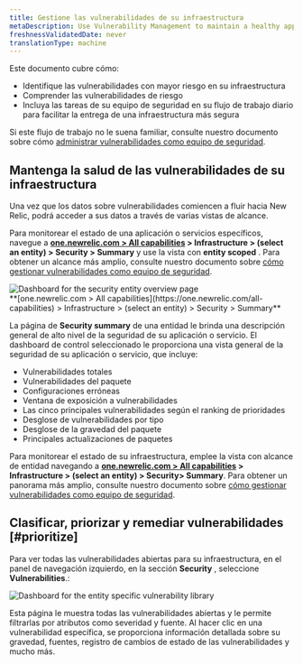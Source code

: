 ```yaml
---
title: Gestione las vulnerabilidades de su infraestructura
metaDescription: Use Vulnerability Management to maintain a healthy application and remediate vulnerabilities as a developer.
freshnessValidatedDate: never
translationType: machine
---
```


Este documento cubre cómo:

* Identifique las vulnerabilidades con mayor riesgo en su infraestructura
* Comprender las vulnerabilidades de riesgo
* Incluya las tareas de su equipo de seguridad en su flujo de trabajo diario para facilitar la entrega de una infraestructura más segura

Si este flujo de trabajo no le suena familiar, consulte nuestro documento sobre cómo [administrar vulnerabilidades como equipo de seguridad](/docs/vulnerability-management/security-workflow).

## Mantenga la salud de las vulnerabilidades de su infraestructura

Una vez que los datos sobre vulnerabilidades comiencen a fluir hacia New Relic, podrá acceder a sus datos a través de varias vistas de alcance.

Para monitorear el estado de una aplicación o servicios específicos, navegue a <DNT>**[one.newrelic.com &gt; All capabilities](https://one.newrelic.com/all-capabilities) &gt; Infrastructure &gt; (select an entity) &gt; Security &gt; Summary**</DNT> y use la vista con **entity scoped** . Para obtener un alcance más amplio, consulte nuestro documento sobre [cómo gestionar vulnerabilidades como equipo de seguridad](/docs/vulnerability-management/security-workflow).

<img title="Entity overview" alt="Dashboard for the security entity overview page" src="/images/security_infra_entity_overview.webp" />

<figcaption>
  <DNT>
    **[one.newrelic.com &gt; All capabilities](https://one.newrelic.com/all-capabilities) &gt; Infrastructure &gt; (select an entity) &gt; Security &gt; Summary**
  </DNT>
</figcaption>

La página de **Security summary** de una entidad le brinda una descripción general de alto nivel de la seguridad de su aplicación o servicio. El dashboard de control seleccionado le proporciona una vista general de la seguridad de su aplicación o servicio, que incluye:

* Vulnerabilidades totales
* Vulnerabilidades del paquete
* Configuraciones erróneas
* Ventana de exposición a vulnerabilidades
* Las cinco principales vulnerabilidades según el ranking de prioridades
* Desglose de vulnerabilidades por tipo
* Desglose de la gravedad del paquete
* Principales actualizaciones de paquetes

Para monitorear el estado de su infraestructura, emplee la vista con alcance de entidad navegando a <DNT>**[one.newrelic.com &gt; All capabilities](https://one.newrelic.com/all-capabilities) &gt; Infrastructure &gt; (select an entity) &gt; Security&gt; Summary**</DNT>. Para obtener un panorama más amplio, consulte nuestro documento sobre [cómo gestionar vulnerabilidades como equipo de seguridad](/docs/vulnerability-management/security-workflow).

## Clasificar, priorizar y remediar vulnerabilidades [#prioritize]

Para ver todas las vulnerabilidades abiertas para su infraestructura, en el panel de navegación izquierdo, en la sección **Security** , seleccione <DNT>**Vulnerabilities**</DNT>.:

<img title="Vulnerability library" alt="Dashboard for the entity specific vulnerability library" src="/images/infra_vulnLibrary.webp" />

Esta página le muestra todas las vulnerabilidades abiertas y le permite filtrarlas por atributos como severidad y fuente. Al hacer clic en una vulnerabilidad específica, se proporciona información detallada sobre su gravedad, fuentes, registro de cambios de estado de las vulnerabilidades y mucho más.